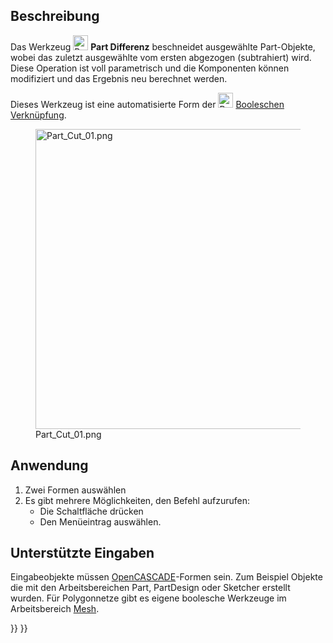 <languages/>

{{Docnav/de
|[[Part_Boolean/de|Boolesche Verknüpfung]]
|[[Part_Fuse/de|Vereinigung]]
|[[Part_Workbench/de|Part]]
|IconL=Part_Boolean.svg
|IconR=Part_Fuse.svg
|IconC=Workbench_Part.svg
}}

{{GuiCommand/de
|Name=Part Cut
|Name/de=Part Differenz
|MenuLocation=Part → Boolesche Verknüpfungen → Differenz
|Workbenches=[[Part_Workbench/de|Part]]
|SeeAlso=[[Part_Boolean/de|Part Boolesche Verknüpfung]], [[Part_Fuse/de|Part Vereinigung]], [[Part_Common/de|Part Schnitt]]
}}

<span id="Description"></span>
==Beschreibung==

Das Werkzeug [[Image:Part_Cut.svg|24px]] '''Part Differenz''' beschneidet ausgewählte Part-Objekte, wobei das zuletzt ausgewählte vom ersten abgezogen (subtrahiert) wird. Diese Operation ist voll parametrisch und die Komponenten können modifiziert und das Ergebnis neu berechnet werden.

<div class="mw-translate-fuzzy">
Dieses Werkzeug ist eine automatisierte Form der [[Image:Part_Booleans.svg|24px|link=Part_Boolean]] [[Part_Boolean/de|Booleschen Verknüpfung]].
</div>

[[Image:Part_Cut_01.png|480px]]

<span id="Usage"></span>
==Anwendung==

# Zwei Formen auswählen
# Es gibt mehrere Möglichkeiten, den Befehl aufzurufen:
#* Die Schaltfläche {{Button|[[Image:Part_Cut.svg|16px]] [[Part_Cut/de|Differenz]]}} drücken
#* Den Menüeintrag {{MenuCommand|Part → Boolesche Verknüpfung → [[Image:Part_Cut.svg|16px]] Differenz}} auswählen.

<span id="Supported_inputs"></span>
== Unterstützte Eingaben ==

Eingabeobjekte müssen [[OpenCASCADE/de|OpenCASCADE]]-Formen sein. Zum Beispiel Objekte die mit den Arbeitsbereichen Part, PartDesign oder Sketcher erstellt wurden. Für Polygonnetze gibt es eigene boolesche Werkzeuge im Arbeitsbereich [[Mesh_Workbench/de|Mesh]].


{{Docnav/de
|[[Part_Boolean/de|Boolesche Verknüpfung]]
|[[Part_Fuse/de|Vereinigung]]
|[[Part_Workbench/de|Part]]
|IconL=Part_Boolean.svg
|IconR=Part_Fuse.svg
|IconC=Workbench_Part.svg
}}

{{Part_Tools_navi{{#translation:}}}}
{{Userdocnavi{{#translation:}}}}